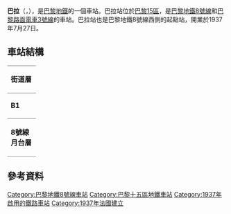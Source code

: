 {{multiple issues|
{{expand|time=2016-02-26T03:13:45+00:00}}
{{unreferenced|time=2016-02-26T03:13:45+00:00}}
}}
{{Infobox station
| name                = Balard
| symbol_location     = paris
| symbol              = m
| symbol2             = 
| type                = [[巴黎地鐵|巴黎地鐵]]車站
| image               = [[File:Metro_-_Paris_-_Ligne_8_-_Balard.jpg|275px]]
| alt                 = 
| caption             = 
| other_name          = 
| address             = [[巴黎15區|巴黎15區]]
| borough             = [[法蘭西島|法蘭西島]]
| country             = 法國
| iso_region          = FR_scale:2000
| coordinates_display = title
| coordinates_format  = dms
| latd  = 48.83597| latm  = | lats  = | latNS  = 
| longd = 2.278212| longm = | longs = | longEW = 
| coordinates         = 
| owned               = [[RATP|RATP]]
| operator            = [[RATP|RATP]]
| line                = 
| disabled            = 
| zone                = 1
| opened              = {{Start-date|1937年7月27日}}
| closed              = <!-- {{End date|YYYY|MM|DD|df=y}} -->
| services            = 
| map_type            = France Paris
}}
'''巴拉'''（{{lang-fr|Balard}}，{{IPA-fr|balaʁ}}），是[[巴黎地鐵|巴黎地鐵]]的一個車站。巴拉站位於[[巴黎15區|巴黎15區]]，是[[巴黎地鐵8號線|巴黎地鐵8號線]]和[[巴黎路面電車3號線|巴黎路面電車3號線]]的車站。巴拉站也是巴黎地鐵8號線西側的起點站，開業於1937年7月27日。
== 車站結構 ==
{| border=0 cellspacing=0 cellpadding=3
|style="border-bottom:solid 1px gray;border-top:solid 1px gray;" width=50 valign=top|'''街道層'''
|-
|style="border-bottom:solid 1px gray;border-top:solid 1px gray;" width=50 valign=top|'''B1'''
|style="border-top:solid 1px gray;border-bottom:solid 1px gray;" width=100 valign=top|月台連接夾層
|-
|style="border-bottom:solid 1px gray;" width=50 rowspan=10 valign=top|'''8號線月台層'''
|style="border-top:solid 1px gray;border-right:solid 2px black;border-left:solid 2px black;border-bottom:solid 2px black;" colspan=2|<center><small>[[側式月台|側式月台]]，右側開門</small></center>
|-
|style="border-bottom:solid 1px gray;" width=100|西行
|style="border-bottom:solid 1px gray;" width=390|{{arrow|L}} [[File:Metro-M.svg|16x16px]][[File:Paris_Metro_8.svg|16x16px]] 只限落客
|-
|東行
|{{arrow|R}} [[File:Metro-M.svg|16x16px]][[File:Paris_Metro_8.svg|16x16px]]往[[湖之角站|湖之角]]<small>（[[路梅爾站|路梅爾]]）</small>
|-
|style="border-top:solid 2px black;border-right:solid 2px black;border-left:solid 2px black;border-bottom:solid 2px black;" colspan=2|<center><small>[[島式月台|島式月台]]，左/右側開門</small></center>
|-
|東行
|{{arrow|R}} [[File:Metro-M.svg|16x16px]][[File:Paris_Metro_8.svg|16x16px]]往湖之角<small>（路梅爾）</small>
|}

{{commons category|Balard (Paris Metro)}}

==參考資料==
{{reflist}}
{{巴黎地鐵8號線}}
{{巴黎路面電車3號線}}
{{DEFAULTSORT:Balard}}
[[Category:巴黎地鐵8號線車站|Category:巴黎地鐵8號線車站]]
[[Category:巴黎十五區地鐵車站|Category:巴黎十五區地鐵車站]]
[[Category:1937年啟用的鐵路車站|Category:1937年啟用的鐵路車站]]
[[Category:1937年法國建立|Category:1937年法國建立]]